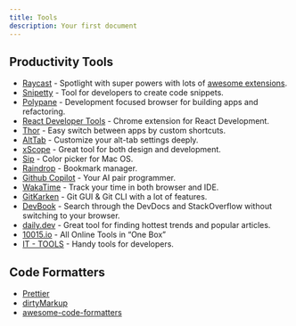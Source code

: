 ```yaml
---
title: Tools
description: Your first document
---
```


## Productivity Tools

- [Raycast](https://www.raycast.com/) - Spotlight with super powers with lots of [awesome extensions](https://www.raycast.com/store).
- [Snipetty](https://wojciechkulik.pl/snippety) - Tool for developers to create code snippets.
- [Polypane](https://polypane.app/) - Development focused browser for building apps and refactoring.
- [React Developer Tools](https://chrome.google.com/webstore/detail/react-developer-tools/fmkadmapgofadopljbjfkapdkoienihi?hl=en) - Chrome extension for React Development.
- [Thor](https://github.com/gbammc/Thor) - Easy switch between apps by custom shortcuts.
- [AltTab](https://alt-tab-macos.netlify.app/) - Customize your alt-tab settings deeply.
- [xScope](https://xscopeapp.com/) - Great tool for both design and development.
- [Sip](https://sipapp.io/) - Color picker for Mac OS.
- [Raindrop](https://raindrop.io/) - Bookmark manager.
- [Github Copilot](https://copilot.github.com/) - Your AI pair programmer.
- [WakaTime](https://wakatime.com/) - Track your time in both browser and IDE.
- [GitKarken](https://www.gitkraken.com/) - Git GUI & Git CLI with a lot of features.
- [DevBook](https://usedevbook.com/) - Search through the DevDocs and StackOverflow without switching to your browser.
- [daily.dev](https://daily.dev/) - Great tool for finding hottest trends and popular articles.
- [10015.io](https://www.10015.io/) - All Online Tools in “One Box”
- [IT - TOOLS](https://it-tools.tech/) - Handy tools for developers.

## Code Formatters

- [Prettier](https://prettier.io/)
- [dirtyMarkup](https://www.10bestdesign.com/dirtymarkup/)
- [awesome-code-formatters](https://github.com/rishirdua/awesome-code-formatters)
